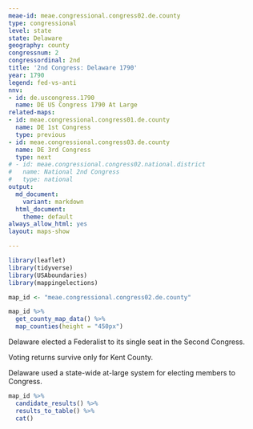 ```yaml
---
meae-id: meae.congressional.congress02.de.county
type: congressional
level: state
state: Delaware
geography: county
congressnum: 2
congressordinal: 2nd
title: '2nd Congress: Delaware 1790'
year: 1790
legend: fed-vs-anti
nnv:
- id: de.uscongress.1790
  name: DE US Congress 1790 At Large
related-maps:
- id: meae.congressional.congress01.de.county
  name: DE 1st Congress
  type: previous
- id: meae.congressional.congress03.de.county
  name: DE 3rd Congress
  type: next
# - id: meae.congressional.congress02.national.district
#   name: National 2nd Congress
#   type: national
output:
  md_document:
    variant: markdown
  html_document:
    theme: default
always_allow_html: yes
layout: maps-show

---
```


```r
library(leaflet)
library(tidyverse)
library(USAboundaries)
library(mappingelections)

map_id <- "meae.congressional.congress02.de.county"
```

<div class="map">

```r
map_id %>%
  get_county_map_data() %>%
  map_counties(height = "450px")
```

</div>

Delaware elected a Federalist to its single seat in the Second Congress.

Voting returns survive only for Kent County. 

Delaware used a state-wide at-large system for electing members to Congress.

<div class="results-table">

```r
map_id %>%
  candidate_results() %>%
  results_to_table() %>%
  cat()
```

</div>
